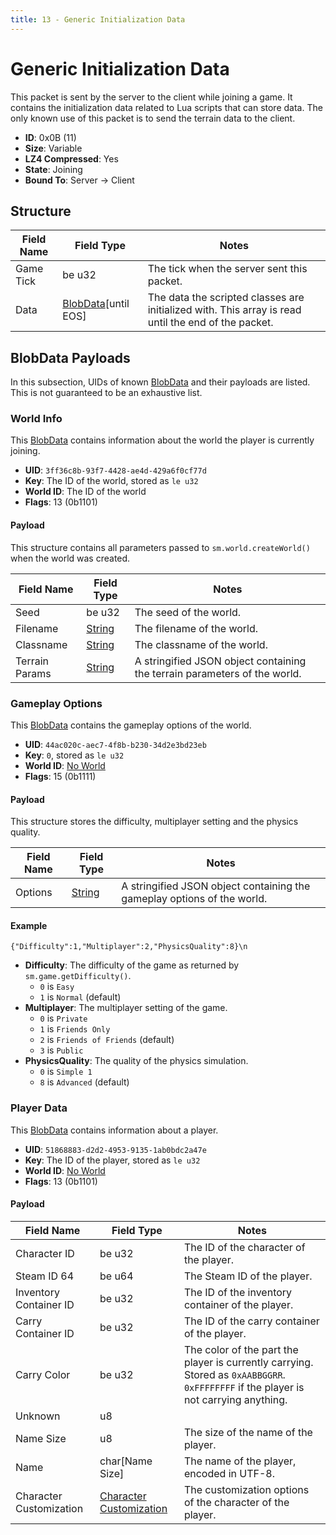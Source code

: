 ```yaml
---
title: 13 - Generic Initialization Data
---
```



# Generic Initialization Data

This packet is sent by the server to the client while joining a game. It contains the initialization data related to Lua scripts that can store data. The only known use of this packet is to send the terrain data to the client.

- **ID**: 0x0B (11)
- **Size**: Variable
- **LZ4 Compressed**: Yes
- **State**: Joining
- **Bound To**: Server -> Client

## Structure

<BlobDataPacketsNotice />

| Field Name | Field Type | Notes |
|------------|------------|-------|
| Game Tick  | be u32     | The tick when the server sent this packet. |
| Data       | [BlobData](../common-structures/blobdata.mdx)[until EOS] | The data the scripted classes are initialized with. This array is read until the end of the packet. |

## BlobData Payloads

In this subsection, UIDs of known [BlobData](../common-structures/blobdata.mdx) and their payloads are listed. This is not guaranteed to be an exhaustive list.

### World Info

This [BlobData](../common-structures/blobdata.mdx) contains information about the world the player is currently joining.

- **UID**: `3ff36c8b-93f7-4428-ae4d-429a6f0cf77d`
- **Key**: The ID of the world, stored as `le u32`
- **World ID**: The ID of the world
- **Flags**: 13 (0b1101)

#### Payload

This structure contains all parameters passed to `sm.world.createWorld()` when the world was created.

| Field Name   | Field Type | Notes |
|--------------|------------|-------|
| Seed         | be u32     | The seed of the world. |
| Filename     | [String](../common-structures/string.mdx) | The filename of the world. |
| Classname    | [String](../common-structures/string.mdx) | The classname of the world. |
| Terrain Params | [String](../common-structures/string.mdx) | A stringified JSON object containing the terrain parameters of the world. |

### Gameplay Options

This [BlobData](../common-structures/blobdata.mdx) contains the gameplay options of the world.

- **UID**: `44ac020c-aec7-4f8b-b230-34d2e3bd23eb`
- **Key**: `0`, stored as `le u32`
- **World ID**: [No World](../common-structures/blobdata.mdx#special-world-ids)
- **Flags**: 15 (0b1111)

#### Payload

This structure stores the difficulty, multiplayer setting and the physics quality.

| Field Name | Field Type | Notes |
|------------|------------|-------|
| Options    | [String](../common-structures/string.mdx) | A stringified JSON object containing the gameplay options of the world. |

#### Example

`{"Difficulty":1,"Multiplayer":2,"PhysicsQuality":8}\n`

* **Difficulty**: The difficulty of the game as returned by `sm.game.getDifficulty()`.
    * `0` is `Easy`
    * `1` is `Normal` (default)
* **Multiplayer**: The multiplayer setting of the game.
    * `0` is `Private`
    * `1` is `Friends Only`
    * `2` is `Friends of Friends` (default)
    * `3` is `Public`
* **PhysicsQuality**: The quality of the physics simulation.
    * `0` is `Simple 1`
    * `8` is `Advanced` (default)

### Player Data

This [BlobData](../common-structures/blobdata.mdx) contains information about a player.

- **UID**: `51868883-d2d2-4953-9135-1ab0bdc2a47e`
- **Key**: The ID of the player, stored as `le u32`
- **World ID**: [No World](../common-structures/blobdata.mdx#special-world-ids)
- **Flags**: 13 (0b1101)

#### Payload

| Field Name | Field Type | Notes |
|------------|------------|-------|
| Character ID | be u32 | The ID of the character of the player. |
| Steam ID 64 | be u64 | The Steam ID of the player. |
| Inventory Container ID | be u32 | The ID of the inventory container of the player. |
| Carry Container ID | be u32 | The ID of the carry container of the player. |
| Carry Color | be u32 | The color of the part the player is currently carrying. Stored as `0xAABBGGRR`. `0xFFFFFFFF` if the player is not carrying anything. |
| Unknown | u8 | |
| Name Size | u8 | The size of the name of the player. |
| Name | char[Name Size] | The name of the player, encoded in UTF-8. |
| Character Customization | [Character Customization](../../structures/docs/character-customization) | The customization options of the character of the player. |